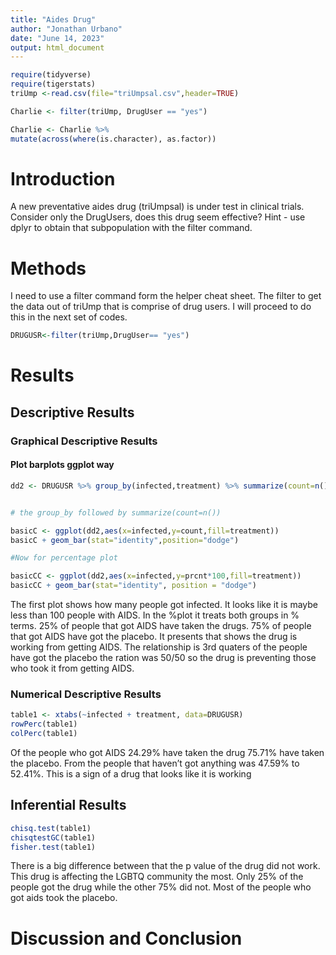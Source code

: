 ```yaml
---
title: "Aides Drug"
author: "Jonathan Urbano"
date: "June 14, 2023"
output: html_document
---
```


```r
require(tidyverse)
require(tigerstats)
triUmp <-read.csv(file="triUmpsal.csv",header=TRUE)
```

```r
Charlie <- filter(triUmp, DrugUser == "yes")
```

```r
Charlie <- Charlie %>%
mutate(across(where(is.character), as.factor))
```

# Introduction
<!--In this section you explain what you are trying to show.  Where did the data come from?  What is the research or other question you are trying to answer?.  If you skimp in this section expect to be marked down in your grade. Paint a picture of the project a couple of paragraphs is expected!-->

A new  preventative aides drug (triUmpsal) is under test in clinical trials. Consider only the DrugUsers, does this drug seem effective?  Hint - use dplyr to obtain that subpopulation with the filter command.

# Methods

I need to use a filter command form the helper cheat sheet. The filter to get the data out of triUmp that is comprise of drug users. I will proceed to do this in the next set of codes.


```r
DRUGUSR<-filter(triUmp,DrugUser== "yes")
```

<!--Decide on your methods:  use "variable analysis" or other appropriate descriptors.  Make sure to choose at least one graphical method and at least one numerical method. Discuss what data manipulations may be needed for example subsetting or other binning procedures and what sort of graphical displays and inferential tools will be used!-->

# Results

<!--Divide this section into two sub-sections:  One for your descriptive  results and one for your inferential results.!-->

## Descriptive Results

### Graphical Descriptive Results

<!--Graphical results here.  Make sure to show your code.  Provide appropriate labels for axes, giving units if possible, and provide a good title for the graph, too.  Use the graphical results to describe the patterns if any that exist in the data as focused toward the research question. Bottom line is to explain the features of the graph that are relevant to conforming or departing to what is expected by your null hypothesis !-->

#### Plot barplots ggplot way

```r
dd2 <- DRUGUSR %>% group_by(infected,treatment) %>% summarize(count=n()) %>% mutate(prcnt=count/sum(count))


# the group_by followed by summarize(count=n())

basicC <- ggplot(dd2,aes(x=infected,y=count,fill=treatment))
basicC + geom_bar(stat="identity",position="dodge")

#Now for percentage plot

basicCC <- ggplot(dd2,aes(x=infected,y=prcnt*100,fill=treatment)) 
basicCC + geom_bar(stat="identity", position = "dodge")
```

 The first plot shows how many people got infected. It looks like it is maybe less than 100 people with AIDS. In the %plot it treats both groups in % terms. 25% of people that got AIDS have taken the drugs. 75% of people that got AIDS have got the placebo. It presents that shows the drug is working from getting AIDS. The relationship is 3rd quaters of the people have got the placebo the ration was 50/50 so the drug is preventing those who took it from getting AIDS.

### Numerical Descriptive Results

<!--Numerical results go here. Use the numerical results to describe the patterns if any that exist in the data as focused toward the research question!-->

```r
table1 <- xtabs(~infected + treatment, data=DRUGUSR)
rowPerc(table1)
colPerc(table1)
```

Of the people who got AIDS 24.29% have taken the drug 75.71% have taken the placebo. From the people that haven't got anything was 47.59% to 52.41%. This is a sign of a drug that looks like it is working

## Inferential Results

<!--State hypothesis clearly.  Make sure your discussion of the inferential test covers all the aspects that the test output produces, such as test statistic, p-value etc.  Make a decision about the null hypothesis, explain the assumptions on which the selected test/procedure was based, and why the chosen procedure satisfys the assumptions and is appropriate to answer the research question!-->

```r
chisq.test(table1)
chisqtestGC(table1)
fisher.test(table1)
```

There is a big difference between that the p value of the drug did not work. This drug is affecting the LGBTQ community the most. Only 25% of the people got the drug while the other 75% did not. Most of the people who got aids took the placebo.

# Discussion and Conclusion

<!--Discussion and conclusion here.  If you found a relationship be sure to consider whether the relationship occurs because one of the variavbles causes the other, or whether they perhasps are related for some other reason.  Watch the chapter 6 videos from the GeorgeTown videos collection.!-->
